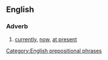 ==English==

===Adverb===
{{en-adv|pos=[[at]] [[this]] [[moment]] [[in]] [[time]]|-}}

# [[currently]], [[now]], [[at present]]


[[Category:English prepositional phrases]]